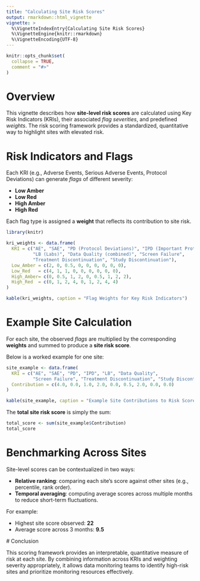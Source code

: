 ```yaml
---
title: "Calculating Site Risk Scores"
output: rmarkdown::html_vignette
vignette: >
  %\VignetteIndexEntry{Calculating Site Risk Scores}
  %\VignetteEngine{knitr::rmarkdown}
  %\VignetteEncoding{UTF-8}
---
```


```r
knitr::opts_chunk$set(
  collapse = TRUE,
  comment = "#>"
)
```

# Overview

This vignette describes how **site-level risk scores** are calculated using Key Risk Indicators (KRIs), their associated *flag severities*, and predefined *weights*. The risk scoring framework provides a standardized, quantitative way to highlight sites with elevated risk.

# Risk Indicators and Flags

Each KRI (e.g., Adverse Events, Serious Adverse Events, Protocol Deviations) can generate *flags* of different severity:
  
  * **Low Amber**
  * **Low Red**
  * **High Amber**
  * **High Red**
  
  Each flag type is assigned a **weight** that reflects its contribution to site risk.

```r
library(knitr)

kri_weights <- data.frame(
  KRI = c("AE", "SAE", "PD (Protocol Deviations)", "IPD (Important Protocol Deviations)",
          "LB (Labs)", "Data Quality (combined)", "Screen Failure",
          "Treatment Discontinuation", "Study Discontinuation"),
  Low_Amber = c(2, 0, 0.5, 0, 0, 0, 0, 0, 0),
  Low_Red   = c(4, 1, 1, 0, 0, 0, 0, 0, 0),
  High_Amber= c(0, 0.5, 1, 2, 0, 0.5, 1, 2, 2),
  High_Red  = c(0, 1, 2, 4, 0, 1, 2, 4, 4)
)

kable(kri_weights, caption = "Flag Weights for Key Risk Indicators")
```

# Example Site Calculation

For each site, the observed *flags* are multiplied by the corresponding **weights** and summed to produce a **site risk score**.

Below is a worked example for one site:
  
```r
site_example <- data.frame(
  KRI = c("AE", "SAE", "PD", "IPD", "LB", "Data Quality", 
          "Screen Failure", "Treatment Discontinuation", "Study Discontinuation"),
  Contribution = c(4.0, 0.0, 1.0, 2.0, 0.0, 0.5, 2.0, 0.0, 0.0)
)

kable(site_example, caption = "Example Site Contributions to Risk Score")
```

The **total site risk score** is simply the sum:
  
```r
total_score <- sum(site_example$Contribution)
total_score
```

# Benchmarking Across Sites

Site-level scores can be contextualized in two ways:
  
* **Relative ranking**: comparing each site’s score against other sites (e.g., percentile, rank order).
* **Temporal averaging**: computing average scores across multiple months to reduce short-term fluctuations.

For example:
  
  * Highest site score observed: **22**
  * Average score across 3 months: **9.5**
  
  # Conclusion
  
This scoring framework provides an interpretable, quantitative measure of risk at each site. By combining information across KRIs and weighting severity appropriately, it allows data monitoring teams to identify high-risk sites and prioritize monitoring resources effectively.

